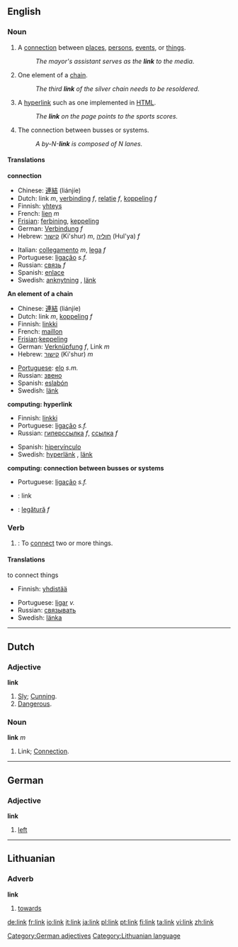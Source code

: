 ==English==

===Noun===
{{en-noun-reg}}

# A [[connection]] between [[place]]s, [[person]]s, [[event]]s, or [[thing]]s.
#: ''The mayor's assistant serves as the '''link''' to the media.''
# One element of a [[chain]].
#: ''The third '''link''' of the silver chain needs to be resoldered.'' 
#{{computing}} A [[hyperlink]] such as one implemented in [[HTML]].
#: ''The '''link''' on the page points to the sports scores.''
#{{computing}} The connection between busses or systems.
#: ''A by-N-'''link''' is composed of N lanes.''

====Translations====
'''connection'''
{{top}}
*Chinese: [[連結]] (liánjíe)
*Dutch: link ''m'', [[verbinding]] ''f'', [[relatie]] ''f'', [[koppeling]] ''f'' 
*Finnish: [[yhteys]]
*French: [[lien]] ''m''
*[[Frisian]]: [[ferbining]], [[keppeling]]
*German: [[Verbindung]] ''f''
*Hebrew: [[קישור]] (Ki'shur) ''m'', [[חוליה]] (Hul'ya) ''f''
{{mid}}
*Italian: [[collegamento]] ''m'', [[lega]] ''f''
*Portuguese: [[ligação]] ''s.f.''
*Russian: [[связь]] ''f''
*Spanish: [[enlace]]
*Swedish: [[anknytning]] {{c}}, [[länk]] {{c}}
{{bottom}}

'''An element of a chain'''
{{top}}
*Chinese: [[連結]] (liánjíe)
*Dutch: link ''m'', [[koppeling]] ''f''
*Finnish: [[linkki]]
*French: [[maillon]]
*[[Frisian]]:[[keppeling]]
*German: [[Verknüpfung]] ''f'', Link ''m''
*Hebrew: [[קישור]] (Ki'shur) ''m''
{{mid}}
*[[w:Portugese language|Portuguese]]: [[elo]] ''s.m.''
*Russian: [[звено]]
*Spanish: [[eslabón]]
*Swedish: [[länk]] {{c}}
{{bottom}}

'''computing: hyperlink'''
{{top}}
*Finnish: [[linkki]]
*Portuguese: [[ligação]] ''s.f.''
*Russian: [[гиперссылка]] ''f'', [[ссылка]] ''f''
{{mid}}
*Spanish: [[hipervínculo]]
*Swedish: [[hyperlänk]] {{c}}, [[länk]] {{c}}
{{bottom}}

'''computing: connection between busses or systems'''
{{top}}
{{mid}}
*Portuguese: [[ligação]] ''s.f.''
{{bottom}}

{{checktrans}}
*{{ttbc|Danish}}: link
*{{ttbc|Romanian}}: [[legătură]] ''f''

===Verb===
{{en-infl-reg-consonant|link||}}

# {{transitive}}: To [[connect]] two or more things.

====Translations====
;to connect things
{{top}}
*Finnish: [[yhdistää]]
{{mid}}
*Portuguese: [[ligar]] ''v.''
*Russian: [[связывать]]
*Swedish: [[länka]]
{{bottom}}

----

==Dutch==

===Adjective===
'''link'''
# [[Sly]]; [[Cunning]].
# [[Dangerous]].

===Noun===
'''link''' ''m''
# Link; [[Connection]].

----

==German==

=== Adjective ===
'''link'''

#[[left]]

[[Category:German adjectives]]

----

==Lithuanian==

=== Adverb ===
'''link'''

#[[towards]]

[[Category:Lithuanian language]]

[[de:link]]
[[fr:link]]
[[io:link]]
[[it:link]]
[[ja:link]]
[[pl:link]]
[[pt:link]]
[[fi:link]]
[[ta:link]]
[[vi:link]]
[[zh:link]]